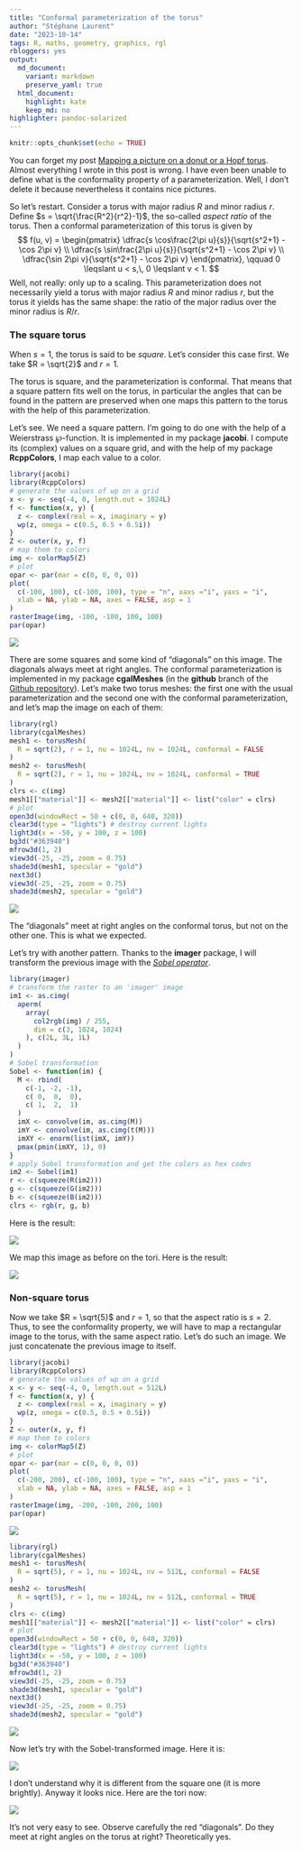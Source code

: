 ```yaml
---
title: "Conformal parameterization of the torus"
author: "Stéphane Laurent"
date: "2023-10-14"
tags: R, maths, geometry, graphics, rgl
rbloggers: yes
output:
  md_document:
    variant: markdown
    preserve_yaml: true
  html_document:
    highlight: kate
    keep_md: no
highlighter: pandoc-solarized
---
```


```r
knitr::opts_chunk$set(echo = TRUE)
```

You can forget my post 
[Mapping a picture on a donut or a Hopf torus](https://laustep.github.io/stlahblog/posts/ConformalTorus.html).
Almost everything I wrote in this post is wrong. I have even been unable 
to define what is the conformality property of a parameterization. Well, 
I don't delete it because nevertheless it contains nice pictures.

So let's restart. 
Consider a torus with major radius $R$ and minor radius $r$. 
Define $s = \sqrt{\frac{R^2}{r^2}-1}$, the so-called *aspect ratio* of the 
torus.
Then a conformal parameterization of this torus is given by
$$
f(u, v) = \begin{pmatrix}
\dfrac{s \cos\frac{2\pi u}{s}}{\sqrt{s^2+1} - \cos 2\pi v} \\
\dfrac{s \sin\frac{2\pi u}{s}}{\sqrt{s^2+1} - \cos 2\pi v} \\
\dfrac{\sin 2\pi v}{\sqrt{s^2+1} - \cos 2\pi v}
\end{pmatrix}, \qquad 0 \leqslant u < s,\, 0 \leqslant v < 1.
$$
Well, not really: only up to a scaling. 
This parameterization does not necessarily yield a torus with 
major radius $R$ and minor radius $r$, but the torus it yields has the 
same shape: the ratio of the major radius over the minor radius 
is $R/r$. 


### The square torus

When $s = 1$, the torus is said to be *square*. Let's consider this case 
first. We take $R = \sqrt{2}$ and $r = 1$. 

The torus is square, and the parameterization is conformal. That means 
that a square pattern fits well on the torus, in particular the angles 
that can be found in the pattern are preserved when one maps this pattern 
to the torus with the help of this parameterization.

Let's see. We need a square pattern. I'm going to do one with the help 
of a Weierstrass $\wp$-function. It is implemented in my package 
**jacobi**. I compute its (complex) values on a square grid, and
with the help of my package **RcppColors**, I map each value to a color.

```r
library(jacobi)
library(RcppColors)
# generate the values of wp on a grid
x <- y <- seq(-4, 0, length.out = 1024L)
f <- function(x, y) {
  z <- complex(real = x, imaginary = y)
  wp(z, omega = c(0.5, 0.5 + 0.5i))
}
Z <- outer(x, y, f)
# map them to colors
img <- colorMap5(Z)
# plot
opar <- par(mar = c(0, 0, 0, 0))
plot(
  c(-100, 100), c(-100, 100), type = "n", xaxs ="i", yaxs = "i",
  xlab = NA, ylab = NA, axes = FALSE, asp = 1
)
rasterImage(img, -100, -100, 100, 100)
par(opar)
```

![](./figures/wp4x4_cm5.png)

There are some squares and some kind of "diagonals" on this image. 
The diagonals always meet at right angles.
The conformal parameterization is implemented in my package **cgalMeshes** 
(in the **github** branch of the 
[Github repository](https://github.com/stla/cgalMeshes)). 
Let's make two torus meshes: the first one with the usual parameterization
and the second one with the conformal parameterization, 
and let's map the image on each of them:

```r
library(rgl)
library(cgalMeshes)
mesh1 <- torusMesh(
  R = sqrt(2), r = 1, nu = 1024L, nv = 1024L, conformal = FALSE
)
mesh2 <- torusMesh(
  R = sqrt(2), r = 1, nu = 1024L, nv = 1024L, conformal = TRUE
)
clrs <- c(img)
mesh1[["material"]] <- mesh2[["material"]] <- list("color" = clrs)
# plot
open3d(windowRect = 50 + c(0, 0, 640, 320))
clear3d(type = "lights") # destroy current lights
light3d(x = -50, y = 100, z = 100)
bg3d("#363940")
mfrow3d(1, 2)
view3d(-25, -25, zoom = 0.75)
shade3d(mesh1, specular = "gold")
next3d()
view3d(-25, -25, zoom = 0.75)
shade3d(mesh2, specular = "gold")
```

![](./figures/tori_square_wp.png)

The "diagonals" meet at right angles on the conformal torus, but not on 
the other one. This is what we expected.

Let's try with another pattern. Thanks to the **imager** package, I will 
transform the previous image with the 
[*Sobel operator*](https://en.wikipedia.org/wiki/Sobel_operator).

```r
library(imager)
# transform the raster to an 'imager' image
im1 <- as.cimg(
  aperm(
    array(
      col2rgb(img) / 255, 
      dim = c(3, 1024, 1024)
    ), c(2L, 3L, 1L)
  )
)
# Sobel transformation
Sobel <- function(im) {
  M <- rbind(
    c(-1, -2, -1),
    c( 0,  0,  0),
    c( 1,  2,  1)
  )
  imX <- convolve(im, as.cimg(M))
  imY <- convolve(im, as.cimg(t(M)))
  imXY <- enorm(list(imX, imY))
  pmax(pmin(imXY, 1), 0)
}
# apply Sobel transformation and get the colors as hex codes
im2 <- Sobel(im1)
r <- c(squeeze(R(im2)))
g <- c(squeeze(G(im2)))
b <- c(squeeze(B(im2)))
clrs <- rgb(r, g, b)
```

Here is the result:

![](./figures/wp4x4_cm5_Sobel.png)

We map this image as before on the tori. Here is the result:

![](./figures/tori_square_wp_Sobel.png)

### Non-square torus

Now we take $R = \sqrt{5}$ and $r = 1$, so that the aspect ratio is 
$s = 2$. Thus, to see the conformality property, we will have to map 
a rectangular image to the torus, with the same aspect ratio. Let's do 
such an image. We just concatenate the previous image to itself.

```r
library(jacobi)
library(RcppColors)
# generate the values of wp on a grid
x <- y <- seq(-4, 0, length.out = 512L)
f <- function(x, y) {
  z <- complex(real = x, imaginary = y)
  wp(z, omega = c(0.5, 0.5 + 0.5i))
}
Z <- outer(x, y, f)
# map them to colors
img <- colorMap5(Z)
# plot
opar <- par(mar = c(0, 0, 0, 0))
plot(
  c(-200, 200), c(-100, 100), type = "n", xaxs ="i", yaxs = "i",
  xlab = NA, ylab = NA, axes = FALSE, asp = 1
)
rasterImage(img, -200, -100, 200, 100)
par(opar)
```

![](./figures/wp8x4_cm5.png)

```r
library(rgl)
library(cgalMeshes)
mesh1 <- torusMesh(
  R = sqrt(5), r = 1, nu = 1024L, nv = 512L, conformal = FALSE
)
mesh2 <- torusMesh(
  R = sqrt(5), r = 1, nu = 1024L, nv = 512L, conformal = TRUE
)
clrs <- c(img)
mesh1[["material"]] <- mesh2[["material"]] <- list("color" = clrs)
# plot
open3d(windowRect = 50 + c(0, 0, 640, 320))
clear3d(type = "lights") # destroy current lights
light3d(x = -50, y = 100, z = 100)
bg3d("#363940")
mfrow3d(1, 2)
view3d(-25, -25, zoom = 0.75)
shade3d(mesh1, specular = "gold")
next3d()
view3d(-25, -25, zoom = 0.75)
shade3d(mesh2, specular = "gold")
```

![](./figures/tori_nonsquare_wp.png)

Now let's try with the Sobel-transformed image. Here it is:

![](./figures/wp8x4_cm5_Sobel.png)

I don't understand why it is different from the square one (it is 
more brightly). Anyway it looks nice. Here are the tori now:

![](./figures/tori_nonsquare_wp_Sobel.png)

It's not very easy to see. Observe carefully the red "diagonals". Do 
they meet at right angles on the torus at right? Theoretically yes.